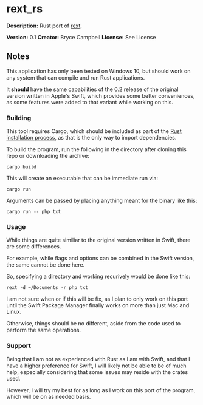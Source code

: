 =rext_rs=

'''Description:''' Rust port of <a href="https://github.com/bryceac/rext">rext</a>.

'''Version:''' 0.1
'''Creator:''' Bryce Campbell
'''License:''' See License

==Notes==

This application has only been tested on Windows 10, but should work on any system that can compile and run Rust applications.

It <strong>should</strong> have the same capabilities of the 0.2 release of the original version written in Apple's Swift, which provides some better conveniences, as some features were added to that variant while working on this.

===Building===

This tool requires Cargo, which should be included as part of the [https://doc.rust-lang.org/book/ch01-01-installation.html Rust installation process], as that is the only way to import dependencies.

To build the program, run the following in the directory after cloning this repo or downloading the archive:

<pre>
cargo build
</pre>

This will create an executable that can be immediate run via:

<pre>
cargo run
</pre>

Arguments can be passed by placing anything meant for the binary like this:

<pre>
cargo run -- php txt
</pre>

===Usage===

While things are quite similiar to the original version written in Swift, there are some differences.

For example, while flags and options can be combined in the Swift version, the same cannot be done here.

So, specifying a directory and working recurively would be done like this:

<pre>
rext -d ~/Documents -r php txt
</pre>

I am not sure when or if this will be fix, as I plan to only work on this port until the Swift Package Manager finally works on more than just Mac and Linux.

Otherwise, things should be no different, aside from the code used to perform the same operations.

===Support===

Being that I am not as experienced with Rust as I am with Swift, and that I have a higher preference for Swift, I will likely not be able to be of much help, especially considering that some issues may reside with the crates used. 

However, I will try my best for as long as I work on this port of the program, which will be on as needed basis.
